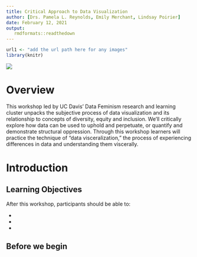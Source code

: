 ```yaml
---
title: Critical Approach to Data Visualization
author: [Drs. Pamela L. Reynolds, Emily Merchant, Lindsay Poirier]
date: February 12, 2021
output:
   rmdformats::readthedown
---
```


```r
url1 <- "add the url path here for any images"
library(knitr)
```

![](img/datalab-logo-full-color-rgb.png)

# Overview

This workshop led by UC Davis' Data Feminism research and learning cluster unpacks the subjective process of data visualization and its relationship to concepts of diversity, equity and inclusion. We’ll critically explore how data can be used to uphold and perpetuate, or quantify and demonstrate structural oppression. Through this workshop learners will practice the technique of “data visceralization,” the process of experiencing differences in data and understanding them viscerally.

# Introduction

## Learning Objectives 

After this workshop, participants should be able to:

  * 
  *
  *


## Before we begin

# 
